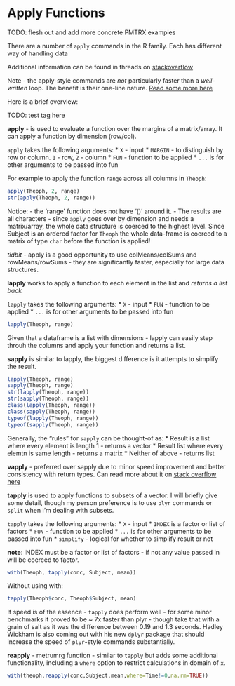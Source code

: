 Apply Functions
========================================================

TODO: flesh out and add more concrete PMTRX examples

There are a number of `apply` commands in the R family. Each has different way of handling data

Additional information can be found in threads on [stackoverflow](http://stackoverflow.com/questions/3505701/r-grouping-functions-sapply-vs-lapply-vs-apply-vs-tapply-vs-by-vs-aggrega)

Note - the apply-style commands are *not* particularly faster than a *well-written* loop. The benefit is their one-line nature. [Read some more here](http://stackoverflow.com/questions/2275896/is-rs-apply-family-more-than-syntactic-sugar?rq=1)

Here is a brief overview:

TODO: test tag here

**apply** - is used to evaluate a function over the margins of a matrix/array. It can apply a function by dimension (row/col).  

`apply` takes the following arguments: 
* `X` - input
* `MARGIN` - to distinguish by row or column. `1` - row, `2` - column
* `FUN` - function to be applied
* `...` is for other arguments to be passed into fun

For example to apply the function `range` across all columns in `Theoph`:

```r
apply(Theoph, 2, range)
str(apply(Theoph, 2, range))
```

Notice:
- the 'range' function does not have '()' around it.
- The results are all characters - since `apply` goes over by dimension and needs a matrix/array, the whole data structure is coerced to the highest level. Since Subject is an ordered factor for `Theoph` the whole data-frame is coerced to a matrix of type `char` before the function is applied!

*tidbit* - apply is a good opportunity to use colMeans/colSums and rowMeans/rowSums - they are significantly faster, especially for large data structures.


**lapply** works to apply a function to each element in the list and *returns a list back*

`lapply` takes the following arguments:
* `X` - input
* `FUN` - function to be applied
* `...` is for other arguments to be passed into fun

```r
lapply(Theoph, range)
```

Given that a dataframe is a list with dimensions - lapply can easily step throuh the columns and apply your function and returns a list.

**sapply** is similar to lapply, the biggest difference is it attempts to simplify the result.

```r
lapply(Theoph, range)
sapply(Theoph, range)
str(lapply(Theoph, range))
str(sapply(Theoph, range))
class(lapply(Theoph, range))
class(sapply(Theoph, range))
typeof(lapply(Theoph, range))
typeof(sapply(Theoph, range))
```

Generally, the "rules" for `sapply` can be thought-of as:
* Result is a list where every element is length 1 - returns a vector
* Result list where every elemtn is same length - returns a matrix
* Neither of above - returns list

**vapply** - preferred over sapply due to minor speed improvement and better consistency with return types. Can read more about it on [stack overflow here](http://stackoverflow.com/questions/12339650/why-is-vapply-safer-than-sapply)

**tapply** is used to apply functions to subsets of a vector. I will briefly give some detail, though my person preference is to use `plyr` commands or `split` when I'm dealing with subsets.

`tapply` takes the following arguments: 
* `X` - input
* `INDEX` is a factor or list of factors
* `FUN` - function to be applied
* `...` is for other arguments to be passed into fun
* `simplify` - logical for whether to simplify result or not

**note**: INDEX must be a factor or list of factors - if not any value passed in will be coerced to factor.

```r
with(Theoph, tapply(conc, Subject, mean))
```

Without using with:

```r
tapply(Theoph$conc, Theoph$Subject, mean)
```

If speed is of the essence - `tapply` does perform well - for some minor benchmarks it proved to be ~ 7x faster than plyr - though take that with a grain of salt as it was the difference between 0.19 and 1.3 seconds. Hadley Wickham is also coming out with his new `dplyr` package that should increase the speed of `plyr`-style commands substantially.

**reapply** - metrumrg function - similar to `tapply` but adds some additional functionality, including a `where` option to restrict calculations in domain of `x`.

```r
with(theoph,reapply(conc,Subject,mean,where=Time!=0,na.rm=TRUE))
```


